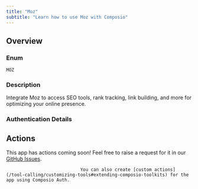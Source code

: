```yaml
---
title: "Moz"
subtitle: "Learn how to use Moz with Composio"
---
```



## Overview

### Enum
`MOZ`

### Description
Integrate Moz to access SEO tools, rank tracking, link building, and
    more for optimizing your online presence.

### Authentication Details

<Accordion title="API_KEY">
<ParamField path="api_key" type="string" required={true}>
</ParamField>

<ParamField path="base_url" type="string" default="https://api.moz.com">
</ParamField>

</Accordion>


## Actions

This app has actions coming soon! Feel free to raise a request for it in our [GitHub Issues](https://github.com/ComposioHQ/composio/issues).
                                
                                You can also create [custom actions](/tool-calling/customizing-tools#extending-composio-toolkits) for the app using Composio Auth.